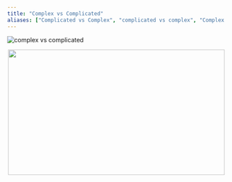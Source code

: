 ```yaml
---
title: "Complex vs Complicated"
aliases: ["Complicated vs Complex", "complicated vs complex", "Complex vs Complicated", "complex vs complicated"]
---
```


![complex vs complicated](../images/complex-vs-complicated-straight-line.png)

<p align="center">
     <img src="../../images/complex-vs-complicated-straight-line.png"
          style="width: 500px; height: 290px;" />
</p>
